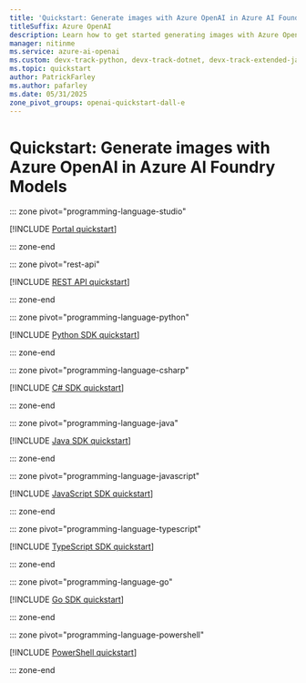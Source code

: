 ```yaml
---
title: 'Quickstart: Generate images with Azure OpenAI in Azure AI Foundry Models'
titleSuffix: Azure OpenAI
description: Learn how to get started generating images with Azure OpenAI by using the Python SDK, the REST APIs, or Azure AI Foundry portal.
manager: nitinme
ms.service: azure-ai-openai
ms.custom: devx-track-python, devx-track-dotnet, devx-track-extended-java, devx-track-go, devx-track-js, devx-track-ts
ms.topic: quickstart
author: PatrickFarley
ms.author: pafarley
ms.date: 05/31/2025
zone_pivot_groups: openai-quickstart-dall-e
---
```


# Quickstart: Generate images with Azure OpenAI in Azure AI Foundry Models


::: zone pivot="programming-language-studio"

[!INCLUDE [Portal quickstart](includes/dall-e-studio.md)]

::: zone-end

::: zone pivot="rest-api"

[!INCLUDE [REST API quickstart](includes/dall-e-rest.md)]

::: zone-end

::: zone pivot="programming-language-python"

[!INCLUDE [Python SDK quickstart](includes/dall-e-python.md)]

::: zone-end

::: zone pivot="programming-language-csharp"

[!INCLUDE [C# SDK quickstart](includes/dall-e-dotnet.md)]

::: zone-end

::: zone pivot="programming-language-java"

[!INCLUDE [Java SDK quickstart](includes/dall-e-java.md)]

::: zone-end

::: zone pivot="programming-language-javascript"

[!INCLUDE [JavaScript SDK quickstart](includes/dall-e-javascript.md)]

::: zone-end

::: zone pivot="programming-language-typescript"

[!INCLUDE [TypeScript SDK quickstart](includes/dall-e-typescript.md)]

::: zone-end

::: zone pivot="programming-language-go"

[!INCLUDE [Go SDK quickstart](includes/dall-e-go.md)]

::: zone-end


::: zone pivot="programming-language-powershell"

[!INCLUDE [PowerShell quickstart](includes/dall-e-powershell.md)]

::: zone-end


